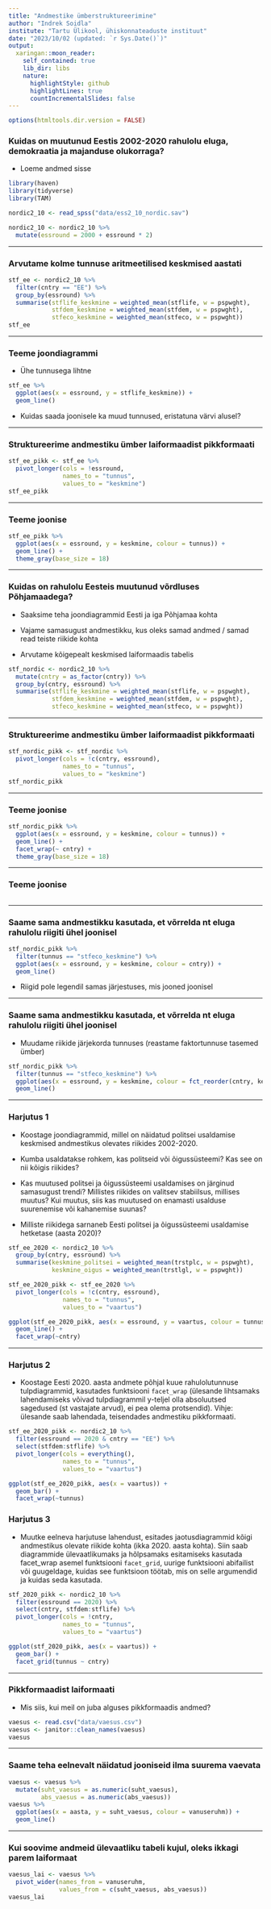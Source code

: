 ```yaml
---
title: "Andmestike ümberstruktureerimine"
author: "Indrek Soidla"
institute: "Tartu Ülikool, ühiskonnateaduste instituut"
date: "2023/10/02 (updated: `r Sys.Date()`)"
output:
  xaringan::moon_reader:
    self_contained: true
    lib_dir: libs
    nature:
      highlightStyle: github
      highlightLines: true
      countIncrementalSlides: false
---
```


```r
options(htmltools.dir.version = FALSE)
```

### Kuidas on muutunud Eestis 2002-2020 rahulolu eluga, demokraatia ja majanduse olukorraga?

- Loeme andmed sisse

```r
library(haven)
library(tidyverse)
library(TAM)

nordic2_10 <- read_spss("data/ess2_10_nordic.sav")

nordic2_10 <- nordic2_10 %>% 
  mutate(essround = 2000 + essround * 2)
```

---

### Arvutame kolme tunnuse aritmeetilised keskmised aastati

```r
stf_ee <- nordic2_10 %>% 
  filter(cntry == "EE") %>% 
  group_by(essround) %>% 
  summarise(stflife_keskmine = weighted_mean(stflife, w = pspwght),
            stfdem_keskmine = weighted_mean(stfdem, w = pspwght),
            stfeco_keskmine = weighted_mean(stfeco, w = pspwght))
stf_ee
```

---

### Teeme joondiagrammi

- Ühe tunnusega lihtne

```r
stf_ee %>% 
  ggplot(aes(x = essround, y = stflife_keskmine)) +
  geom_line()
```

- Kuidas saada joonisele ka muud tunnused, eristatuna värvi alusel?

---

### Struktureerime andmestiku ümber laiformaadist pikkformaati

```r
stf_ee_pikk <- stf_ee %>% 
  pivot_longer(cols = !essround, 
               names_to = "tunnus", 
               values_to = "keskmine")
stf_ee_pikk
```

---

### Teeme joonise

```r
stf_ee_pikk %>% 
  ggplot(aes(x = essround, y = keskmine, colour = tunnus)) +
  geom_line() +
  theme_gray(base_size = 18)
```

---

### Kuidas on rahulolu Eesteis muutunud võrdluses Põhjamaadega?

- Saaksime teha joondiagrammid Eesti ja iga Põhjamaa kohta

- Vajame samasugust andmestikku, kus oleks samad andmed / samad read teiste riikide kohta

- Arvutame kõigepealt keskmised laiformaadis tabelis

```r
stf_nordic <- nordic2_10 %>% 
  mutate(cntry = as_factor(cntry)) %>% 
  group_by(cntry, essround) %>% 
  summarise(stflife_keskmine = weighted_mean(stflife, w = pspwght),
            stfdem_keskmine = weighted_mean(stfdem, w = pspwght),
            stfeco_keskmine = weighted_mean(stfeco, w = pspwght))
```

---

### Struktureerime andmestiku ümber laiformaadist pikkformaati

```r
stf_nordic_pikk <- stf_nordic %>% 
  pivot_longer(cols = !c(cntry, essround), 
               names_to = "tunnus", 
               values_to = "keskmine")
stf_nordic_pikk
```

---

### Teeme joonise

```r
stf_nordic_pikk %>% 
  ggplot(aes(x = essround, y = keskmine, colour = tunnus)) +
  geom_line() +
  facet_wrap(~ cntry) +
  theme_gray(base_size = 18)
```

---

### Teeme joonise

```r
```

---

### Saame sama andmestikku kasutada, et võrrelda nt eluga rahulolu riigiti ühel joonisel

```r
stf_nordic_pikk %>% 
  filter(tunnus == "stfeco_keskmine") %>% 
  ggplot(aes(x = essround, y = keskmine, colour = cntry)) +
  geom_line()
```

- Riigid pole legendil samas järjestuses, mis jooned joonisel

---

### Saame sama andmestikku kasutada, et võrrelda nt eluga rahulolu riigiti ühel joonisel

- Muudame riikide järjekorda tunnuses (reastame faktortunnuse tasemed ümber)

```r
stf_nordic_pikk %>% 
  filter(tunnus == "stfeco_keskmine") %>% 
  ggplot(aes(x = essround, y = keskmine, colour = fct_reorder(cntry, keskmine, .desc = TRUE))) +
  geom_line()
```

---

### Harjutus 1

- Koostage joondiagrammid, millel on näidatud politsei usaldamise keskmised andmestikus olevates riikides 2002-2020. 

- Kumba usaldatakse rohkem, kas politseid või õigussüsteemi? Kas see on nii kõigis riikides?

- Kas muutused politsei ja õigussüsteemi usaldamises on järginud samasugust trendi? Millistes riikides on valitsev stabiilsus, millises muutus? Kui muutus, siis kas muutused on enamasti usalduse suurenemise või kahanemise suunas?

- Milliste riikidega sarnaneb Eesti politsei ja õigussüsteemi usaldamise hetketase (aasta 2020)?

```r
stf_ee_2020 <- nordic2_10 %>% 
  group_by(cntry, essround) %>% 
  summarise(keskmine_politsei = weighted_mean(trstplc, w = pspwght),
            keskmine_oigus = weighted_mean(trstlgl, w = pspwght))

stf_ee_2020_pikk <- stf_ee_2020 %>% 
  pivot_longer(cols = !c(cntry, essround),
               names_to = "tunnus",
               values_to = "vaartus")

ggplot(stf_ee_2020_pikk, aes(x = essround, y = vaartus, colour = tunnus)) +
  geom_line() +
  facet_wrap(~cntry)
```

---

### Harjutus 2

- Koostage Eesti 2020. aasta andmete põhjal kuue rahulolutunnuse tulpdiagrammid, kasutades funktsiooni `facet_wrap` (ülesande lihtsamaks lahendamiseks võivad tulpdiagrammil y-teljel olla absoluutsed sagedused (st vastajate arvud), ei pea olema protsendid). Vihje: ülesande saab lahendada, teisendades andmestiku pikkformaati.

```r
stf_ee_2020_pikk <- nordic2_10 %>% 
  filter(essround == 2020 & cntry == "EE") %>% 
  select(stfdem:stflife) %>% 
  pivot_longer(cols = everything(),
               names_to = "tunnus",
               values_to = "vaartus")

ggplot(stf_ee_2020_pikk, aes(x = vaartus)) +
  geom_bar() +
  facet_wrap(~tunnus)
```

### Harjutus 3

- Muutke eelneva harjutuse lahendust, esitades jaotusdiagrammid kõigi andmestikus olevate riikide kohta (ikka 2020. aasta kohta). Siin saab diagrammide ülevaatlikumaks ja hõlpsamaks esitamiseks kasutada facet_wrap asemel funktsiooni `facet_grid`, uurige funktsiooni abifailist või guugeldage, kuidas see funktsioon töötab, mis on selle argumendid ja kuidas seda kasutada.

```r
stf_2020_pikk <- nordic2_10 %>% 
  filter(essround == 2020) %>% 
  select(cntry, stfdem:stflife) %>% 
  pivot_longer(cols = !cntry,
               names_to = "tunnus",
               values_to = "vaartus")

ggplot(stf_2020_pikk, aes(x = vaartus)) +
  geom_bar() +
  facet_grid(tunnus ~ cntry)
```

---

### Pikkformaadist laiformaati

- Mis siis, kui meil on juba alguses pikkformaadis andmed?

```r
vaesus <- read.csv("data/vaesus.csv") 
vaesus <- janitor::clean_names(vaesus)
vaesus
```

---

### Saame teha eelnevalt näidatud jooniseid ilma suurema vaevata

```r
vaesus <- vaesus %>% 
  mutate(suht_vaesus = as.numeric(suht_vaesus),
         abs_vaesus = as.numeric(abs_vaesus))
vaesus %>% 
  ggplot(aes(x = aasta, y = suht_vaesus, colour = vanuseruhm)) +
  geom_line()
```

---

### Kui soovime andmeid ülevaatliku tabeli kujul, oleks ikkagi parem laiformaat

```r
vaesus_lai <- vaesus %>% 
  pivot_wider(names_from = vanuseruhm,
              values_from = c(suht_vaesus, abs_vaesus))
vaesus_lai
```

